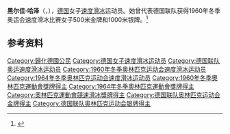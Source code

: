 {{NoteTA|G1=Sports}}
'''黑尔佳·哈泽'''（{{lang-de|Helga Haase}}，{{bd|1934年|6月9日|1989年|6月16日}}），[[德国|德国]]女子[[速度滑冰|速度滑冰]]运动员。她曾代表德国联队获得1960年冬季奥运会速度滑冰比赛女子500米金牌和1000米银牌。<ref>{{Cite web|title=Helga HAASE|url=https://www.olympic.org/helga-haase|accessdate=2021-04-07|work=International Olympic Committee}}</ref>

== 参考资料 ==
{{reflist}}

{{奥林匹克运动会速度滑冰比赛女子500米冠军}}

{{Authority control}}
{{DEFAULTSORT:Haase, Helga}}
[[Category:歸化德國公民|Category:歸化德國公民]]
[[Category:德国女子速度滑冰运动员|Category:德国女子速度滑冰运动员]]
[[Category:德国联队奥运速度滑冰运动员|Category:德国联队奥运速度滑冰运动员]]
[[Category:1960年冬季奥林匹克运动会速度滑冰运动员|Category:1960年冬季奥林匹克运动会速度滑冰运动员]]
[[Category:1964年冬季奥林匹克运动会速度滑冰运动员|Category:1964年冬季奥林匹克运动会速度滑冰运动员]]
[[Category:1960年冬季奧林匹克運動會獎牌得主|Category:1960年冬季奧林匹克運動會獎牌得主]]
[[Category:1964年冬季奧林匹克運動會獎牌得主|Category:1964年冬季奧林匹克運動會獎牌得主]]
[[Category:奧林匹克運動會競速滑冰獎牌得主|Category:奧林匹克運動會競速滑冰獎牌得主]]
[[Category:德国联队奥林匹克运动会金牌得主|Category:德国联队奥林匹克运动会金牌得主]]
[[Category:德国联队奥林匹克运动会银牌得主|Category:德国联队奥林匹克运动会银牌得主]]